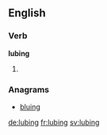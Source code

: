 ==English==

===Verb===
'''lubing'''

# {{present participle of|lube}}

===Anagrams===
* [[bluing#English|bluing]]

[[de:lubing]]
[[fr:lubing]]
[[sv:lubing]]